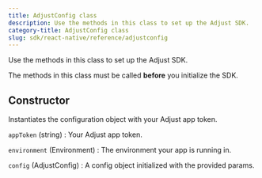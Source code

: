 ```yaml
---
title: AdjustConfig class
description: Use the methods in this class to set up the Adjust SDK.
category-title: AdjustConfig class
slug: sdk/react-native/reference/adjustconfig
---
```


Use the methods in this class to set up the Adjust SDK.


<Callout type="important">

The methods in this class must be called **before** you initialize the SDK.

</Callout>

<Function>

## Constructor

Instantiates the configuration object with your Adjust app token.

<slot slot="signature">


<Constructor />

</slot>

<slot slot="snippet">


<ConfigWithAppToken />

</slot>

<slot slot="parameters">

`appToken` (string)
: Your Adjust app token.

`environment` (Environment)
: The environment your app is running in.

</slot>

<slot slot="returns">

`config` (AdjustConfig)
: A config object initialized with the provided params.

</slot>

</Function>
